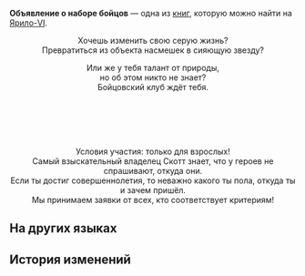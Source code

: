 {{Книга Инфобокс
|id           = 100
|Название     = Объявление о наборе бойцов
|Изображение  = Item Jarilo-VI Readable.png
|Мир          = Ярило-VI
|Томов        = 1
|Автор        = <!--нужно добавить-->
|Описание     = Листовка о наборе в Бойцовский клуб, которую можно встретить повсюду в Подземье. Текст в ней покруче, чем во многих рэп-треках.
|Том1         = {{tx}}
|Источник1    = {{tx|Отсутствует источник}}
|Персонажи    = 
|Фракции      = 
}}
'''Объявление о наборе бойцов''' — одна из [[Книги|книг]], которую можно найти на [[Ярило-VI]].
<!--
==Получение==
<gallery>
Книга НАЗВАНИЕ.png|НАЗВАНИЕ
Локация НАЗВАНИЕ.png|Расположение на карте. Ближайший пространственный якорь «[[НАЗВАНИЕ]]»
</gallery>
-->
{{Размер|+2|<div align="center">Набор бойцов в Бойцовский клуб!</div>}}

<div align="center">Хочешь изменить свою серую жизнь?<br />
Превратиться из объекта насмешек в сияющую звезду?

Или же у тебя талант от природы,<br />
но об этом никто не знает?<br />
Бойцовский клуб ждёт тебя.</div>

{{Размер|+2|<div align="center">Тебе не потребуется тысячелетиями оттачиваемое боевое искусство</div>}}<br />
{{Размер|+2|<div align="center">или же крепкое телосложение,</div>}}<br />
{{Размер|+2|<div align="center">а лишь стремление быть в центре внимания</div>}}<br />
{{Размер|+2|<div align="center">и смелость изменить себя.</div>}}<br />
{{Размер|+2|<div align="center">Мы поможем тебе стать непревзойдённым героем!</div>}}

<div align="center">Условия участия: только для взрослых! <br />Самый взыскательный владелец Скотт знает, что у героев не спрашивают, откуда они.<br />
Если ты достиг совершеннолетия, то неважно какого ты пола, откуда ты и зачем пришёл.<br />
Мы принимаем заявки от всех, кто соответствует критериям!</div>

==На других языках==
{{На других языках
|en   = Boxer Recruitment Form
|zhs  = 拳手招募单
|zht  = 拳手招募單
|ja   = ボクサー募集広告
|ko   = 격투선수 모집 전단지
|es   = Formulario de inscripción para luchadores
|fr   = Formulaire de recrutement de boxeur
|ru   = Объявление о наборе бойцов
|th   = ประกาศรับสมัครนักมวย
|vi   = Tờ Rơi Tuyển Dụng Võ Sĩ Quyền Anh
|de   = Anmeldeformular für Boxer
|id   = Lembar Pendaftaran Petinju
|pt   = Formulário de Recrutamento de Boxeador
}}

==История изменений==
{{История изменений|2.7}}